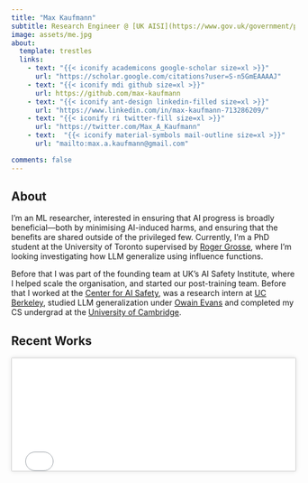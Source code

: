 ```yaml
---
title: "Max Kaufmann"
subtitle: Research Engineer @ [UK AISI](https://www.gov.uk/government/publications/ai-safety-institute-overview/introducing-the-ai-safety-institute)
image: assets/me.jpg
about:
  template: trestles
  links:    
    - text: "{{< iconify academicons google-scholar size=xl >}}"
      url: "https://scholar.google.com/citations?user=S-n5GmEAAAAJ"
    - text: "{{< iconify mdi github size=xl >}}"
      url: https://github.com/max-kaufmann
    - text: "{{< iconify ant-design linkedin-filled size=xl >}}"
      url: "https://www.linkedin.com/in/max-kaufmann-713286209/"
    - text: "{{< iconify ri twitter-fill size=xl >}}"
      url: "https://twitter.com/Max_A_Kaufmann"
    - text:  "{{< iconify material-symbols mail-outline size=xl >}}"
      url: "mailto:max.a.kaufmann@gmail.com"

comments: false
---
```


<style>
iframe {
    width: 100%;
    height: 500px; /* Adjust the height as needed */
    overflow-y: scroll; /* Ensures the scrollbar is shown */
    border: 1px solid #CCCCCC; /* Sleek grey border */
    box-shadow: 0 0 8px 0 rgba(0,0,0,0.1); /* Optional: adds shadow for depth */
    border-radius: 2px; /* Optional: slightly rounded corners for a modern look */
}

/* Scrollbar styling for WebKit browsers */
iframe::-webkit-scrollbar {
    width: 16px;
}
iframe::-webkit-scrollbar-track {
    background: #f1f1f1;
}
iframe::-webkit-scrollbar-thumb {
    background-color: #555;
    border-radius: 8px;
    border: 4px solid #f1f1f1;
}
iframe::-webkit-scrollbar-thumb:hover {
    background: #333;
}

/* Scrollbar styling for Firefox */
iframe {
    scrollbar-width: thick;
    scrollbar-color: #555 #f1f1f1;
}
</style>


## About

I'm an ML researcher, interested in ensuring that AI progress is broadly beneficial---both by minimising AI-induced harms, and ensuring that the benefits are shared outside of the privileged few. Currently, I'm a PhD student at the University of Toronto supervised by [Roger Grosse](https://www.cs.toronto.edu/~rgrosse/), where I'm looking investigating how LLM generalize using influence functions.

Before that I was part of the founding team at UK’s AI Safety Institute, where I helped scale the organisation, and started our post-training team. Before that I worked at the [Center for AI Safety](https://www.safe.ai/), was a research intern at [UC Berkeley](https://humancompatible.ai/), studied LLM generalization under [Owain Evans](https://owainevans.github.io/) and completed my CS undergrad at the [University of Cambridge](https://www.undergraduate.study.cam.ac.uk/courses/computer-science).

## Recent Works 

<iframe src="assets/works.html" style="width:100%; height:200px; overflow-y: scroll;"></iframe>



